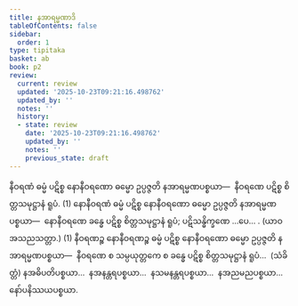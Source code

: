 ```yaml
---
title: နအာရမ္မဏာဒိ
tableOfContents: false
sidebar:
  order: 1
type: tipitaka
basket: ab
book: p2
review:
  current: review
  updated: '2025-10-23T09:21:16.498762'
  updated_by: ''
  notes: ''
  history:
  - state: review
    date: '2025-10-23T09:21:16.498762'
    updated_by: ''
    notes: ''
    previous_state: draft
---
```



<ReviewStatus review={frontmatter.review} showDetails={true} />

<HypothesisAnnotation frontmatter={frontmatter} />

<DynamicBreadcrumb />

<Division number="7" book="p2" e="ch" v="38" p="211">

<Paragraph number="1904" book="p2">
နီဝရဏံ ဓမ္မံ ပဋိစ္စ နောနီဝရဏော ဓမ္မော ဥပ္ပဇ္ဇတိ နအာရမ္မဏပစ္စယာ—  နီဝရဏေ ပဋိစ္စ စိတ္တသမုဋ္ဌာနံ ရူပံ. (1)
</Paragraph>

<Paragraph number="1905" book="p2">
နောနီဝရဏံ ဓမ္မံ ပဋိစ္စ နောနီဝရဏော ဓမ္မော ဥပ္ပဇ္ဇတိ နအာရမ္မဏပစ္စယာ—  နောနီဝရဏေ ခန္ဓေ ပဋိစ္စ စိတ္တသမုဋ္ဌာနံ ရူပံ; ပဋိသန္ဓိက္ခဏေ …ပေ… . (ယာဝ အသညသတ္တာ.) (1)
</Paragraph>

<Paragraph number="1906" book="p2">
နီဝရဏဉ္စ နောနီဝရဏဉ္စ ဓမ္မံ ပဋိစ္စ နောနီဝရဏော ဓမ္မော ဥပ္ပဇ္ဇတိ နအာရမ္မဏပစ္စယာ—  နီဝရဏေ စ သမ္ပယုတ္တကေ စ ခန္ဓေ ပဋိစ္စ စိတ္တသမုဋ္ဌာနံ ရူပံ…  (သံခိတ္တံ) နအဓိပတိပစ္စယာ…  နအနန္တရပစ္စယာ…  နသမနန္တရပစ္စယာ…  နအညမညပစ္စယာ…  နော်ပနိဿယပစ္စယာ.
</Paragraph>
</Division>